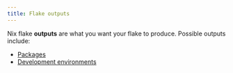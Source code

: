 ```yaml
---
title: Flake outputs
---
```


Nix flake **outputs** are what you want your flake to produce. Possible outputs include:

- [Packages]
- [Development environments][dev]

[dev]: TODO
[packages]: TODO
